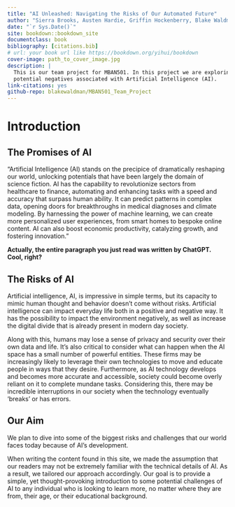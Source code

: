 ```yaml
---
title: "AI Unleashed: Navigating the Risks of Our Automated Future"
author: "Sierra Brooks, Austen Hardie, Griffin Hockenberry, Blake Waldman, Melissa Wolff"
date: "`r Sys.Date()`"
site: bookdown::bookdown_site
documentclass: book
bibliography: [citations.bib]
# url: your book url like https://bookdown.org/yihui/bookdown
cover-image: path_to_cover_image.jpg
description: |
  This is our team project for MBAN501. In this project we are exploring
  potential negatives associated with Artificial Intelligence (AI).
link-citations: yes
github-repo: blakewaldman/MBAN501_Team_Project
---
```


# Introduction

## The Promises of AI {-}

“Artificial Intelligence (AI) stands on the precipice of dramatically reshaping our world, unlocking potentials that have been largely the domain of science fiction. AI has the capability to revolutionize sectors from healthcare to finance, automating and enhancing tasks with a speed and accuracy that surpass human ability. It can predict patterns in complex data, opening doors for breakthroughs in medical diagnoses and climate modeling. By harnessing the power of machine learning, we can create more personalized user experiences, from smart homes to bespoke online content. AI can also boost economic productivity, catalyzing growth, and fostering innovation.”

**Actually, the entire paragraph you just read was written by ChatGPT. Cool, right?** 

## The Risks of AI {-}

Artificial intelligence, AI, is impressive in simple terms, but its capacity to mimic human thought and behavior doesn't come without risks. Artificial intelligence can impact everyday life both in a positive and negative way. It has the possibility to impact the environment negatively, as well as increase the digital divide that is already present in modern day society. 

Along with this, humans may lose a sense of privacy and security over their own data and life. It’s also critical to consider what can happen when the AI space has a small number of powerful entities. These firms may be increasingly likely to leverage their own technologies to move and educate people in ways that they desire. Furthermore, as AI technology develops and becomes more accurate and accessible, society could become overly reliant on it to complete mundane tasks. Considering this, there may be incredible interruptions in our society when the technology eventually ‘breaks’ or has errors. 

## Our Aim {-}

We plan to dive into some of the biggest risks and challenges that our world faces today because of AI’s development.

When writing the content found in this site, we made the assumption that our readers may not be extremely familiar with the technical details of AI. As a result, we tailored our approach accordingly. Our goal is to provide a simple, yet thought-provoking introduction to some potential challenges of AI to any individual who is looking to learn more, no matter where they are from, their age, or their educational background.